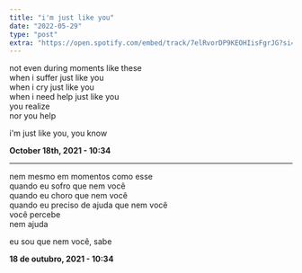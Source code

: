 ```yaml
---
title: "i'm just like you"
date: "2022-05-29"
type: "post"
extra: "https://open.spotify.com/embed/track/7elRvorDP9KEOHIisFgrJG?si=6988adac38ef42fc"
---
```


not even during moments like these<br/>
when i suffer just like you<br/>
when i cry just like you<br/>
when i need help just like you<br/>
you realize<br/>
nor you help

i'm just like you, you know

**October 18th, 2021 - 10:34**

---

nem mesmo em momentos como esse<br/>
quando eu sofro que nem você<br/>
quando eu choro que nem você<br/>
quando eu preciso de ajuda que nem você<br/>
você percebe<br/>
nem ajuda

eu sou que nem você, sabe

**18 de outubro, 2021 - 10:34**
